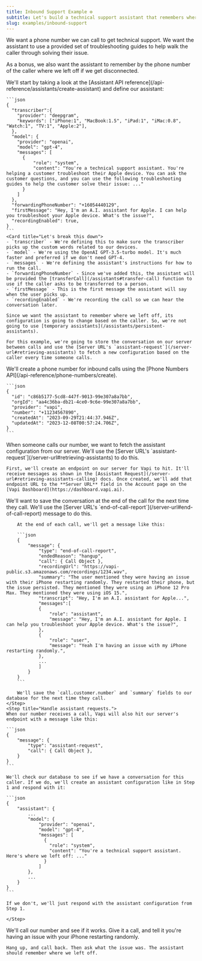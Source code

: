 ```yaml
---
title: Inbound Support Example ⚙️
subtitle: Let's build a technical support assistant that remembers where we left off.
slug: examples/inbound-support
---
```



We want a phone number we can call to get technical support. We want the assistant to use a provided set of troubleshooting guides to help walk the caller through solving their issue.

As a bonus, we also want the assistant to remember by the phone number of the caller where we left off if we get disconnected.

<Steps>
  <Step title="Create an assistant">
    We'll start by taking a look at the [Assistant API
    reference](/api-reference/assistants/create-assistant) and define our
    assistant:

    ```json
    {
      "transcriber":{
        "provider": "deepgram",
        "keywords": ["iPhone:1", "MacBook:1.5", "iPad:1", "iMac:0.8", "Watch:1", "TV:1", "Apple:2"],
      },
      "model": {
        "provider": "openai",
        "model": "gpt-4",
        "messages": [
          {
              "role": "system",
              "content": "You're a technical support assistant. You're helping a customer troubleshoot their Apple device. You can ask the customer questions, and you can use the following troubleshooting guides to help the customer solve their issue: ..."
          }
        ]
      },
      "forwardingPhoneNumber": "+16054440129",
      "firstMessage": "Hey, I'm an A.I. assistant for Apple. I can help you troubleshoot your Apple device. What's the issue?",
      "recordingEnabled": true,
    }
    ```
    <Card title="Let's break this down">
    - `transcriber` - We're defining this to make sure the transcriber picks up the custom words related to our devices.
    - `model` - We're using the OpenAI GPT-3.5-turbo model. It's much faster and preferred if we don't need GPT-4.
    - `messages` - We're defining the assistant's instructions for how to run the call.
    - `forwardingPhoneNumber` - Since we've added this, the assistant will be provided the [transferCall](/assistants#transfer-call) function to use if the caller asks to be transferred to a person.
    - `firstMessage` - This is the first message the assistant will say when the user picks up.
    - `recordingEnabled` - We're recording the call so we can hear the conversation later.

</Card>

    Since we want the assistant to remember where we left off, its configuration is going to change based on the caller. So, we're not going to use [temporary assistants](/assistants/persistent-assistants).

    For this example, we're going to store the conversation on our server between calls and use the [Server URL's `assistant-request`](/server-url#retrieving-assistants) to fetch a new configuration based on the caller every time someone calls.

  </Step>
  <Step title="Create a phone number">
    We'll create a phone number for inbound calls using the [Phone Numbers API](/api-reference/phone-numbers/create).

    ```json
    {
      "id": "c86b5177-5cd8-447f-9013-99e307a8a7bb",
      "orgId": "aa4c36ba-db21-4ce0-9c6e-99e307a8a7bb",
      "provider": "vapi",
      "number": "+11234567890",
      "createdAt": "2023-09-29T21:44:37.946Z",
      "updatedAt": "2023-12-08T00:57:24.706Z",
    }
    ```

  </Step>
  <Step title="Configure your Server URL">
    When someone calls our number, we want to fetch the assistant configuration from our server. We'll use the [Server URL's `assistant-request`](/server-url#retrieving-assistants) to do this.

    First, we'll create an endpoint on our server for Vapi to hit. It'll receive messages as shown in the [Assistant Request](/server-url#retrieving-assistants-calling) docs. Once created, we'll add that endpoint URL to the **Server URL** field in the Account page on the [Vapi Dashboard](https://dashboard.vapi.ai).

  </Step>
   <Step title="Save the conversation at the end of the call">
        We'll want to save the conversation at the end of the call for the next time they call. We'll use the [Server URL's `end-of-call-report`](/server-url#end-of-call-report) message to do this.

        At the end of each call, we'll get a message like this:

        ```json
        {
            "message": {
                "type": "end-of-call-report",
                "endedReason": "hangup",
                "call": { Call Object },
                "recordingUrl": "https://vapi-public.s3.amazonaws.com/recordings/1234.wav",
                "summary": "The user mentioned they were having an issue with their iPhone restarting randomly. They restarted their phone, but the issue persisted. They mentioned they were using an iPhone 12 Pro Max. They mentioned they were using iOS 15.",
                "transcript": "Hey, I'm an A.I. assistant for Apple...",
                "messages":[
                {
                    "role": "assistant",
                    "message": "Hey, I'm an A.I. assistant for Apple. I can help you troubleshoot your Apple device. What's the issue?",
                },
                {
                    "role": "user",
                    "message": "Yeah I'm having an issue with my iPhone restarting randomly.",
                },
                ...
                ]
            }
        }
        ```

        We'll save the `call.customer.number` and `summary` fields to our database for the next time they call.
    </Step>
    <Step title="Handle assistant requests.">
    When our number receives a call, Vapi will also hit our server's endpoint with a message like this:

    ```json
    {
        "message": {
            "type": "assistant-request",
            "call": { Call Object },
        }
    }
    ```

    We'll check our database to see if we have a conversation for this caller. If we do, we'll create an assistant configuration like in Step 1 and respond with it:

    ```json
    {
        "assistant": {
            ...
            "model": {
                "provider": "openai",
                "model": "gpt-4",
                "messages": [
                  {
                    "role": "system",
                    "content": "You're a technical support assistant. Here's where we left off: ..."
                  }
                ]
            },
            ...
        }
    }
    ```

    If we don't, we'll just respond with the assistant configuration from Step 1.

    </Step>

  <Step title="Try calling it!">
    We'll call our number and see if it works. Give it a call, and tell it you're having an issue with your iPhone restarting randomly.

    Hang up, and call back. Then ask what the issue was. The assistant should remember where we left off.

  </Step>
</Steps>
